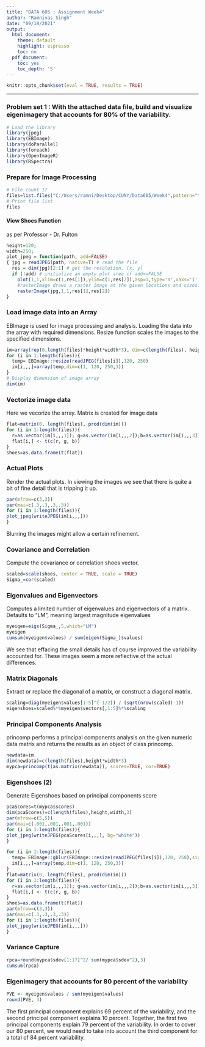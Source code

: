 ---
title: "DATA 605 : Assignment Week4"
author: "Ramnivas Singh"
date: "09/18/2021"
output:
  html_document:
    theme: default
    highlight: espresso
    toc: no
  pdf_document:
    toc: yes
    toc_depth: '5'
---

```{r setup, include=FALSE}
knitr::opts_chunk$set(eval = TRUE, results = TRUE)
```
--------------------------------------------------------------------------------

### Problem set 1 : With the attached data file, build and visualize  eigenimagery that accounts for 80% of the variability.  

```{r results='hide', warning=FALSE, message=FALSE}
# Load the library
library(jpeg)
library(EBImage)
library(doParallel)
library(foreach)
library(OpenImageR)
library(RSpectra)

```

### Prepare for Image Processing
```{r}
# File count 17
files=list.files("C:/Users/ramni/Desktop/CUNY/Data605/Week4",pattern="\\.jpg")[1:17] 
# Print file list
files
```

####  View Shoes Function
as per Professor - Dr. Fulton
```{r}
height=120; 
width=250;
plot_jpeg = function(path, add=FALSE)
{ jpg = readJPEG(path, native=T) # read the file
  res = dim(jpg)[2:1] # get the resolution, [x, y]
  if (!add) # initialize an empty plot area if add==FALSE
    plot(1,1,xlim=c(1,res[1]),ylim=c(1,res[2]),asp=1,type='n',xaxs='i',yaxs='i',xaxt='n',yaxt='n',xlab='',ylab='',bty='n')
    #rasterImage draws a raster image at the given locations and sizes.
    rasterImage(jpg,1,1,res[1],res[2])
}
```

### Load image data into an Array
EBImage is used for image processing and analysis. Loading the data into the array with required dimensions. Resize function scales the images to the specified dimensions.
```{r}
im=array(rep(0,length(files)*height*width*3), dim=c(length(files), height, width,3))
for (i in 1:length(files)){
  temp= EBImage::resize(readJPEG(files[i]),120, 250)
  im[i,,,]=array(temp,dim=c(1, 120, 250,3))
}
# Display dimension of image array
dim(im)
```

### Vectorize image data
Here we vecorize the array. Matrix is created for image data
```{r}
flat=matrix(0, length(files), prod(dim(im)))
for (i in 1:length(files)){
  r=as.vector(im[i,,,1]); g=as.vector(im[i,,,2]);b=as.vector(im[i,,,3])
  flat[i,] <- t(c(r, g, b))
}
shoes=as.data.frame(t(flat))
```

### Actual Plots
Render the actual plots. In viewing the images we see that there is quite a bit of fine detail that is tripping it up.

```{r}
par(mfrow=c(3,3))
par(mai=c(.3,.3,.3,.3))
for (i in 1:length(files)){ 
plot_jpeg(writeJPEG(im[i,,,]))
}
```
Blurring the images might allow a certain refinement.

### Covariance and Correlation
Compute the covariance or correlation shoes vector. 
```{r}
scaled=scale(shoes, center = TRUE, scale = TRUE)
Sigma_=cor(scaled)
```

### Eigenvalues and Eigenvectors
Computes a limited number of eigenvalues and eigenvectors of a matrix. Defaults to "LM", meaning largest magnitude eigenvalues
```{r}
myeigen=eigs(Sigma_,5,which="LM")
myeigen
cumsum(myeigen$values) / sum(eigen(Sigma_)$values)
```
We see that effacing the small details has of course improved the variability accounted for. These images seem a more reflective of the actual differences.

### Matrix Diagonals
Extract or replace the diagonal of a matrix, or construct a diagonal matrix.
```{r}
scaling=diag(myeigen$values[1:5]^(-1/2)) / (sqrt(nrow(scaled)-1))
eigenshoes=scaled%*%myeigen$vectors[,1:5]%*%scaling
```

### Principal Components Analysis
princomp performs a principal components analysis on the given numeric data matrix and returns the results as an object of class princomp.
```{r}
newdata=im
dim(newdata)=c(length(files),height*width*3)
mypca=princomp(t(as.matrix(newdata)), scores=TRUE, cor=TRUE)
```

### Eigenshoes (2)
Generate Eigenshoes based on principal components score
```{r}
pcaScores=t(mypca$scores)
dim(pcaScores)=c(length(files),height,width,3)
par(mfrow=c(5,5))
par(mai=c(.001,.001,.001,.001))
for (i in 1:length(files)){
plot_jpeg(writeJPEG(pcaScores[i,,,], bg="white"))  
}
```

```{r}
for (i in 1:length(files)){
  temp= EBImage::gblur(EBImage::resize(readJPEG(files[i]),120, 250),sigma = 8, radius=5)
  im[i,,,]=array(temp,dim=c(1, 120, 250,3))
}
flat=matrix(0, length(files), prod(dim(im)))
for (i in 1:length(files)){
  r=as.vector(im[i,,,1]); g=as.vector(im[i,,,2]);b=as.vector(im[i,,,3])
  flat[i,] <- t(c(r, g, b))
}
shoes=as.data.frame(t(flat))
par(mfrow=c(3,3))
par(mai=c(.3,.3,.3,.3))
for (i in 1:length(files)){ 
plot_jpeg(writeJPEG(im[i,,,]))
}
```

### Variance Capture
```{r}
rpca=round(mypca$sdev[1:17]^2/ sum(mypca$sdev^2),3)
cumsum(rpca)
```

### Eigenimagery that accounts for 80 percent of the variability

```{r}
PVE <- myeigen$values / sum(myeigen$values)
round(PVE, 3)
```
The first principal component explains 69 percent of the variability, and the second principal component explains 10 percent. Together, the first two principal components explain 79 percent of the variability. In order to cover our 80 percent, we would need to take into account the third component for a total of 84 percent variability.
